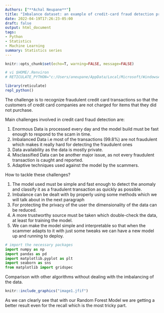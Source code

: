 ```yaml
---
Authors: ["**Achal Neupane**"]
title: "Imbalance dataset: an example of credit-card fraud detection problem"
date: 2022-04-19T17:26:23-05:00
draft: false
output: html_document
tags:
- Python
- Statistics
- Machine Learning
summary: Statistics series
---
```



<script type="text/javascript" src="https://cdnjs.cloudflare.com/ajax/libs/mathjax/2.7.1/MathJax.js?config=TeX-AMS-MML_HTMLorMML">
</script>

```r
knitr::opts_chunk$set(echo=T, warning=FALSE, message=FALSE)

# vi $HOME/.Renviron
# RETICULATE_PYTHON="c:/Users/aneupane/AppData/Local/Microsoft/WindowsApps/python3"

library(reticulate)
repl_python()
```

The challenge is to recognize fraudulent credit card transactions so that the customers of credit card companies are not charged for items that they did not purchase.

Main challenges involved in credit card fraud detection are:

1. Enormous Data is processed every day and the model build must be fast enough to respond to the scam in time.
2. Imbalanced Data i.e most of the transactions (99.8%) are not fraudulent which makes it really hard for detecting the fraudulent ones
3. Data availability as the data is mostly private.
4. Misclassified Data can be another major issue, as not every fraudulent transaction is caught and reported.
5. Adaptive techniques used against the model by the scammers.

How to tackle these challenges?

1. The model used must be simple and fast enough to detect the anomaly and classify it as a fraudulent transaction as quickly as possible.
2. Imbalance can be dealt with by properly using some methods which we will talk about in the next paragraph
3. For protecting the privacy of the user the dimensionality of the data can be reduced.
4. A more trustworthy source must be taken which double-check the data, at least for training the model.
5. We can make the model simple and interpretable so that when the scammer adapts to it with just some tweaks we can have a new model up and running to deploy.

```python
# import the necessary packages
import numpy as np
import pandas as pd
import matplotlib.pyplot as plt
import seaborn as sns
from matplotlib import gridspec
```






Comparison with other algorithms without dealing with the imbalancing of the data.

```r
knitr::include_graphics("image1.jfif")
```

As we can clearly see that with our Random Forest Model we are getting a better result even for the recall which is the most tricky part.
